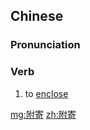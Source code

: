 ==Chinese==
{{zh-forms}}

===Pronunciation===
{{zh-pron
|m=fùjì
|cat=v
}}

===Verb===
{{zh-verb}}

# to [[enclose]]

[[mg:附寄]]
[[zh:附寄]]